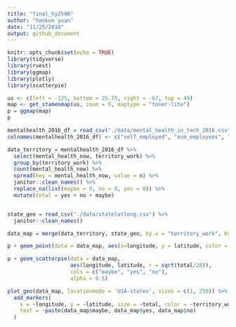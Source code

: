 ```yaml
---
title: "final_hy2580"
author: "haokun yuan"
date: "11/25/2018"
output: github_document
---
```


```r
knitr::opts_chunk$set(echo = TRUE)
library(tidyverse)
library(rvest)
library(ggmap)
library(plotly)
library(scatterpie)
```

```r
us <- c(left = -125, bottom = 25.75, right = -67, top = 49)
map <- get_stamenmap(us, zoom = 5, maptype = "toner-lite")
p = ggmap(map)
p
```

```r
mentalhealth_2016_df = read_csv("./data/mental_health_in_tech_2016.csv") 
colnames(mentalhealth_2016_df) <- c("self_employed", "num_employees", "tech_company", "tech_role", "benefits", "care_options", "employer_discussion", "employer_help", "enonymity", "medical_leave", "mental_health_consequences", "phys_health_consequences", "coworkers_discussion", "supervisor_discussion", "mental_vs_physical", "obs_consequence", "medical_coverage", "help_resourcces", "whether_reveal_business_contacts", "reveal_concequences_business_contects", "whether_reveal_coworkers", "reveal_concequences_coworkers", "productivity_affect", "work_time_affected", "preemployers", "preemployers_benefits", "preemployers_care_options", "preemployers_discussion", "preemployer_help", "pre_anonymity", "pre_mental_health_consequences", "pre_phys_health_consequences", "pre_coworkers_discussion", "pre_supervisors_discussion", "pre_mental_vs_physical", "pre_obs_consequence", "physical_health_interview", "physical_health_interview_reason", "mental_health_interview", "mental_health_interview_reason", "career_influence", "coworkers_view", "friends_family_share", "unsupportive_badly_handled", "less_likely_reveal", "family_history", "mental_health_previous", "mental_health_now", "condition_diagnosed", "possible_condition", "professional_diagnosed", "condition_professional_diagnosed", "seek_treatment", "work_interferes_treated", "work_interferes_untreated", "age", "gender", "country_live", "territory_live", "country_work", "territory_work", "work_position_kind", "work_remotely")

data_territory = mentalhealth_2016_df %>%
  select(mental_health_now, territory_work) %>% 
  group_by(territory_work) %>% 
  count(mental_health_now) %>% 
  spread(key = mental_health_now, value = n) %>% 
  janitor::clean_names() %>% 
  replace_na(list(maybe = 0, no = 0, yes = 0)) %>% 
  mutate(total = yes + no + maybe)


state_geo = read_csv("./data/statelatlong.csv") %>% 
  janitor::clean_names()

data_map = merge(data_territory, state_geo, by.x = "territory_work", by.y = "city")

p + geom_point(data = data_map, aes(x=longitude, y = latitude, color = ))

p + geom_scatterpie(data = data_map, 
                    aes(longitude, latitude, r = sqrt(total/20)),
                    cols = c("maybe", "yes", "no"), 
                    alpha = 0.5)

plot_geo(data_map, locationmode = 'USA-states', sizes = c(1, 250)) %>%
  add_markers(
    x = ~longitude, y = ~latitude, size = ~total, color = ~territory_work, hoverinfo = "text",
    text = ~paste(data_map$maybe, data_map$yes, data_map$no)
  )
```


